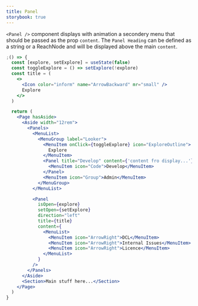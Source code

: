 ```yaml
---
title: Panel
storybook: true
---
```


`<Panel />` component displays with animation a secondery menu that should be
passed as the prop `content`. The `Panel Heading` can be defined as a string or
a ReachNode and will be displayed above the main `content`.

```jsx
;() => {
  const [explore, setExplore] = useState(false)
  const toggleExplore = () => setExplore(!explore)
  const title = (
    <>
      <Icon color="inform" name="ArrowBackward" mr="small" />
      Explore
    </>
  )

  return (
    <Page hasAside>
      <Aside width="12rem">
        <Panels>
          <MenuList>
            <MenuGroup label="Looker">
              <MenuItem onClick={toggleExplore} icon="ExploreOutline">
                Explore
              </MenuItem>
              <Panel title="Develop" content={'content fro display...'}>
                <MenuItem icon="Code">Develop</MenuItem>
              </Panel>
              <MenuItem icon="Group">Admin</MenuItem>
            </MenuGroup>
          </MenuList>

          <Panel
            isOpen={explore}
            setOpen={setExplore}
            direction="left"
            title={title}
            content={
              <MenuList>
                <MenuItem icon="ArrowRight">DCL</MenuItem>
                <MenuItem icon="ArrowRight">Internal Issues</MenuItem>
                <MenuItem icon="ArrowRight">Licence</MenuItem>
              </MenuList>
            }
          />
        </Panels>
      </Aside>
      <Section>Main stuff here...</Section>
    </Page>
  )
}
```
